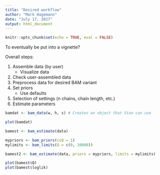 ```yaml
---
title: "Desired workflow"
author: "Mark Hagemann"
date: "July 17, 2017"
output: html_document
---
```


```r
knitr::opts_chunk$set(echo = TRUE, eval = FALSE)
```

To eventually be put into a vignette?

Overall steps:

1. Assemble data (by user)
    - Visualize data
2. Check user-assembled data
3. Preprocess data for desired BAM variant
4. Set priors
    - Use defaults
4. Selection of settings (n chains, chain length, etc.)
4. Estimate parameters

```r
bamdat <- bam_data(w, h, s) # Creates an object that Stan can use

plot(bamdat)

bamest <- bam_estimate(data)

mypriors <- bam_priors(cvQ = 1)
mylimits <- bam_limits(Q = c(0, 10000))

bamest2 <- bam_estimate(data, priors = mypriors, limits = mylimits)

plot(bamest$Q)
plot(bamest$loglik)
```

